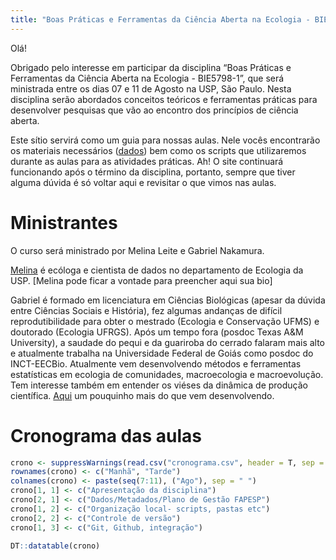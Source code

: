 ```yaml
---
title: "Boas Práticas e Ferramentas da Ciência Aberta na Ecologia - BIE5798-1"
---
```


Olá!

Obrigado pelo interesse em participar da disciplina "Boas Práticas e Ferramentas da Ciência Aberta na Ecologia - BIE5798-1", que será ministrada entre os dias 07 e 11 de Agosto na USP, São Paulo. Nesta disciplina serão abordados conceitos teóricos e ferramentas práticas para desenvolver pesquisas que vão ao encontro dos princípios de ciência aberta. 

Este sítio servirá como um guia para nossas aulas. Nele vocês encontrarão os materiais necessários ([dados](https://github.com/GabrielNakamura/USP_reproducibility_BIE5791)) bem como os scripts que utilizaremos durante as aulas para as atividades práticas. Ah! O site continuará funcionando após o término da disciplina, portanto, sempre que tiver alguma dúvida é só voltar aqui e revisitar o que vimos nas aulas.

# Ministrantes

O curso será ministrado por Melina Leite e Gabriel Nakamura.

[Melina](https://melinaleite.weebly.com/) é ecóloga e cientista de dados no departamento de Ecologia da USP. [Melina pode ficar a vontade para preencher aqui sua bio]

Gabriel é formado em licenciatura em Ciências Biológicas (apesar da dúvida entre Ciências Sociais e História), fez algumas andanças de difícil reprodutibilidade para obter o mestrado (Ecologia e Conservação UFMS) e doutorado (Ecologia UFRGS). Após um tempo fora (posdoc Texas A&M University), a saudade do pequi e da guariroba do cerrado falaram mais alto e atualmente trabalha na Universidade Federal de Goiás como posdoc do INCT-EECBio. Atualmente vem desenvolvendo  métodos e ferramentas estatísticas em ecologia de comunidades, macroecologia e macroevolução. Tem interesse também em entender os viéses da dinâmica de produção científica. [Aqui](http://lattes.cnpq.br/2456515948049565) um pouquinho mais do que vem desenvolvendo.


# Cronograma das aulas

```r
crono <- suppressWarnings(read.csv("cronograma.csv", header = T, sep = ","))  
rownames(crono) <- c("Manhã", "Tarde")
colnames(crono) <- paste(seq(7:11), ("Ago"), sep = " ")
crono[1, 1] <- c("Apresentação da disciplina")
crono[2, 1] <- c("Dados/Metadados/Plano de Gestão FAPESP")
crono[1, 2] <- c("Organização local- scripts, pastas etc")
crono[2, 2] <- c("Controle de versão")
crono[1, 3] <- c("Git, Github, integração")

DT::datatable(crono)

```





